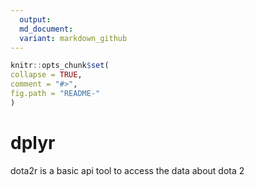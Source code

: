 ```yaml
---
  output:
  md_document:
  variant: markdown_github
---
```


  <!-- README.md is generated from README.Rmd. Please edit that file -->

  ```r
knitr::opts_chunk$set(
  collapse = TRUE,
  comment = "#>",
  fig.path = "README-"
)
```

# dplyr

dota2r is a basic api tool to access the data about dota 2
